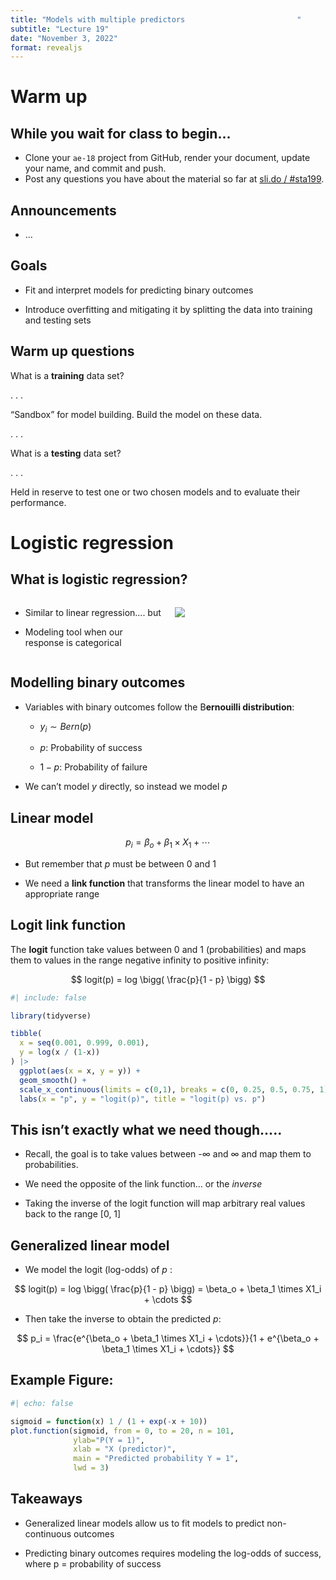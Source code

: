 ```yaml
---
title: "Models with multiple predictors							"
subtitle: "Lecture 19"
date: "November 3, 2022"
format: revealjs
---
```


# Warm up

## While you wait for class to begin...

-   Clone your `ae-18` project from GitHub, render your document, update your name, and commit and push.
-   Post any questions you have about the material so far at [sli.do / #sta199](https://app.sli.do/event/oKXbMbrd8RMEDfLPgEetpn).

## Announcements

-   ...

## Goals

-   Fit and interpret models for predicting binary outcomes

-   Introduce overfitting and mitigating it by splitting the data into training and testing sets

## Warm up questions

::: question
What is a **training** data set?
:::

. . .

"Sandbox" for model building.
Build the model on these data.

. . .

::: question
What is a **testing** data set?
:::

. . .

Held in reserve to test one or two chosen models and to evaluate their performance.

# Logistic regression

## What is logistic regression?

::: columns
::: {.column width="50%"}
-   Similar to linear regression....
    but

-   Modeling tool when our response is categorical
:::

::: {.column width="50%"}
![](images/18/logistic.png){fig-align="center"}
:::
:::

## Modelling binary outcomes

-   Variables with binary outcomes follow the B**ernouilli distribution**:

    -   $y_i \sim Bern(p)$

    -   $p$: Probability of success

    -   $1-p$: Probability of failure

-   We can't model $y$ directly, so instead we model $p$

## Linear model

$$
p_i = \beta_o + \beta_1 \times X_1 + \cdots
$$

-   But remember that $p$ must be between 0 and 1

-   We need a **link function** that transforms the linear model to have an appropriate range

## Logit link function

The **logit** function take values between 0 and 1 (probabilities) and maps them to values in the range negative infinity to positive infinity:

$$
logit(p) = log \bigg( \frac{p}{1 - p} \bigg)
$$

```r
#| include: false

library(tidyverse)

tibble(
  x = seq(0.001, 0.999, 0.001),
  y = log(x / (1-x))
) |>
  ggplot(aes(x = x, y = y)) +
  geom_smooth() +
  scale_x_continuous(limits = c(0,1), breaks = c(0, 0.25, 0.5, 0.75, 1)) +
  labs(x = "p", y = "logit(p)", title = "logit(p) vs. p")
```

## This isn't exactly what we need though.....

-   Recall, the goal is to take values between -$\infty$ and $\infty$ and map them to probabilities.

-   We need the opposite of the link function... or the *inverse*

-   Taking the inverse of the logit function will map arbitrary real values back to the range \[0, 1\]

## Generalized linear model

-   We model the logit (log-odds) of $p$ :

$$
logit(p) = log \bigg( \frac{p}{1 - p} \bigg) = \beta_o + \beta_1 \times X1_i + \cdots 
$$

-   Then take the inverse to obtain the predicted $p$:

$$
p_i = \frac{e^{\beta_o + \beta_1 \times X1_i + \cdots}}{1 + e^{\beta_o + \beta_1 \times X1_i + \cdots}}
$$

## Example Figure:

```r
#| echo: false

sigmoid = function(x) 1 / (1 + exp(-x + 10))
plot.function(sigmoid, from = 0, to = 20, n = 101, 
              ylab="P(Y = 1)", 
              xlab = "X (predictor)", 
              main = "Predicted probability Y = 1", 
              lwd = 3)
```

## Takeaways

-   Generalized linear models allow us to fit models to predict non-continuous outcomes

-   Predicting binary outcomes requires modeling the log-odds of success, where p = probability of success
